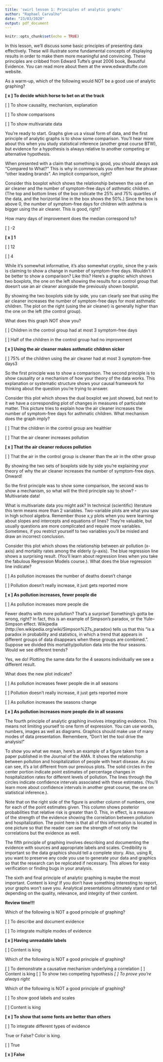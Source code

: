 ```yaml
---
title: 'swirl lesson 1: Principles of analytic graphs'
author: "Raphael Carvalho"
date: "23/03/2020"
output: pdf_document
---
```


```r
knitr::opts_chunk$set(echo = TRUE)
```


In this lesson, we'll discuss some basic principles of presenting data effectively. These will illustrate some fundamental concepts of displaying results in order to make them more meaningful and convincing. These principles are cribbed from Edward Tufte's great 2006 book, Beautiful Evidence. You can read more about them at the www.edwardtufte.com website.

As a warm-up, which of the following would NOT be a good use of analytic graphing?

**[ x ] To decide which horse to bet on at the track**

[ ] To show causality, mechanism, explanation

[ ] To show comparisons

[ ] To show multivariate data

You're ready to start. Graphs give us a visual form of data, and the first principle of analytic graphs is to show some comparison. You'll hear more about this when you study statistical inference (another great course BTW), but evidence for a hypothesis is always relative to another competing or alternative hypothesis.

When presented with a claim that something is good, you should always ask "Compared to What?" This is why in commercials you often hear the phrase "other leading brands". An implicit comparison, right?

Consider this boxplot which shows the relationship between the use of an air cleaner and the number of symptom-free days of asthmatic children. (The top and bottom lines of the box indicate the 25% and 75% quartiles of the data, and the horizontal line in the box shows the 50%.) Since the box is above 0, the number of symptom-free days for children with asthma is bigger using the air cleaner. This is good, right?

How many days of improvement does the median correspond to?

[ ] -2

**[ x ] 1**

[ ] 12

[ ] 4

While it's somewhat informative, it's also somewhat cryptic, since the y-axis is claiming to show a change in number of symptom-free days. Wouldn't it be better to show a comparison? Like this? Here's a graphic which shows two boxplots, the one on the left showing the results for a control group that doesn't use an air cleaner alongside the previously shown boxplot.

By showing the two boxplots side by side, you can clearly see that using the air cleaner increases the number of symptom-free days for most asthmatic children. The plot on the right (using the air cleaner) is generally higher than the one on the left (the control group).

What does this graph NOT show you?

[ ] Children in the control group had at most 3 symptom-free days

[ ] Half of the children in the control group had no improvement

**[ x ] Using the air cleaner makes asthmatic children sicker**

[ ] 75% of the children using the air cleaner had at most 3 symptom-free days3

So the first principle was to show a comparison. The second principle is to show causality or a mechanism of how your theory of the data works. This explanation or systematic structure shows your causal framework for thinking about the question you're trying to answer.

Consider this plot which shows the dual boxplot we just showed, but next to it we have a corresponding plot of changes in measures of particulate matter. This picture tries to explain how the air cleaner increases the number of symptom-free days for asthmatic children. What mechanism does the graph imply?

[ ] That the children in the control group are healthier

[ ] That the air cleaner increases pollution

**[ x ] That the air cleaner reduces pollution**

[ ] That the air in the control group is cleaner than the air in the other group

By showing the two sets of boxplots side by side you're explaining your theory of why the air cleaner increases the number of symptom-free days. Onward!

So the first principle was to show some comparison, the second was to show a mechanism, so what will the third principle say to show? - Multivariate data!

What is multivariate data you might ask? In technical (scientific) literature this term means more than 2 variables. Two-variable plots are what you saw in high school algebra. Remember those x,y plots when you were learning about slopes and intercepts and equations of lines? They're valuable, but usually questions are more complicated and require more variables. Sometimes, if you restrict yourself to two variables you'll be misled and draw an incorrect conclusion. 

Consider this plot which shows the relationship between air pollution (x-axis) and mortality rates among the elderly (y-axis). The blue regression line shows a surprising result. (You'll learn about regression lines when you take the fabulous Regression Models course.). What does the blue regression line indicate?

[ ] As pollution increases the number of deaths doesn't change

[ ] Pollution doesn't really increase, it just gets reported more

**[ x ] As pollution increases, fewer people die**

[ ] As pollution increases more people die

Fewer deaths with more pollution? That's a surprise! Something's gotta be wrong, right? In fact, this is an example of Simpson's paradox, or the Yule–Simpson effect. Wikipedia (http://en.wikipedia.org/wiki/Simpson%27s_paradox) tells us that this "is a paradox in probability and statistics, in which a trend that appears in different groups of data disappears when these groups are combined.". Suppose we divided this mortality/pollution data into the four seasons. Would we see different trends?

Yes, we do! Plotting the same data for the 4 seasons individually we see a different result. 

What does the new plot indicate?

[ ] As pollution increases fewer people die in all seasons

[ ] Pollution doesn't really increase, it just gets reported more

[ ] As pollution increases the seasons change

**[ x ] As pollution increases more people die in all seasons**

The fourth principle of analytic graphing involves integrating evidence. This means not limiting yourself to one form of expression. You can use words, numbers, images as well as diagrams. Graphics should make use of many modes of data presentation. Remembere, "Don't let the tool drive the analysis!"

To show you what we mean, here's an example of a figure taken from a paper published in the Journal of the AMA. It shows the relationship between pollution and hospitalization of people with heart disease. As you can see, it's a lot different from our previous plots. The solid circles in the center portion indicate point estimates of percentage changes in hospitalization rates for different levels of pollution. The lines through the circles indicate confidence intervals associated with these estimates. (You'll learn more about confidence intervals in another great course, the one on statistical inference.).

Note that on the right side of the figure is another column of numbers, one for each of the point estimates given. This column shows posterior probabilities that relative risk is greater than 0. This, in effect, is a measure of the strength of the evidence showing the correlation between pollution and hospitalization.  The point here is that all of this information is located in one picture so that the reader can see the strength of not only the correlations but the evidence as well.

The fifth principle of graphing involves describing and documenting the evidence with sources and appropriate labels and scales. Credibility is important so the data graphics should tell a complete story. Also, using R, you want to preserve any code you use to generate your data and graphics so that the research can be replicated if necessary. This allows for easy verification or finding bugs in your analysis.

The sixth and final principle of analytic graphing is maybe the most important. Content is king! If you don't have something interesting to report, your graphs won't save you. Analytical presentations ultimately stand or fall depending on the quality, relevance, and integrity of their content.

**Review time!!!**


Which of the following is NOT a good principle of graphing?

[ ] To describe and document evidence

[ ] To integrate multiple modes of evidence

**[ x ] Having unreadable labels**

[ ] Content is king


Which of the following is NOT a good principle of graphing?

[ ] To demonstrate a causative mechanism underlying a correlation
[ ] Content is king
[ ] To show two competing hypothesis
*[ ] To prove you're always right*

Which of the following is NOT a good principle of graphing?

[ ] To show good labels and scales

[ ] Content is king

**[ x ] To show that some fonts are better than others**

[ ] To integrate different types of evidence

True or False? Color is king. 

[ ] True 

**[ x ] False**
